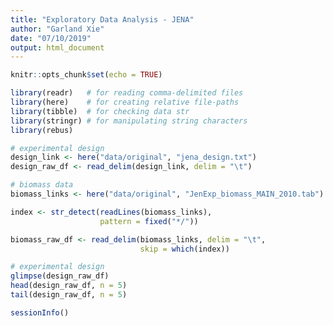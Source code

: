 ```yaml
---
title: "Exploratory Data Analysis - JENA"
author: "Garland Xie"
date: "07/10/2019"
output: html_document
---
```


```r
knitr::opts_chunk$set(echo = TRUE)
```

```r
library(readr)   # for reading comma-delimited files
library(here)    # for creating relative file-paths
library(tibble)  # for checking data str
library(stringr) # for manipulating string characters
library(rebus)
```

```r

# experimental design
design_link <- here("data/original", "jena_design.txt")
design_raw_df <- read_delim(design_link, delim = "\t")

# biomass data
biomass_links <- here("data/original", "JenExp_biomass_MAIN_2010.tab")

index <- str_detect(readLines(biomass_links), 
                    pattern = fixed("*/"))

biomass_raw_df <- read_delim(biomass_links, delim = "\t", 
                             skip = which(index))

```

```r

# experimental design 
glimpse(design_raw_df)
head(design_raw_df, n = 5)
tail(design_raw_df, n = 5)
```

```r
sessionInfo()
```

